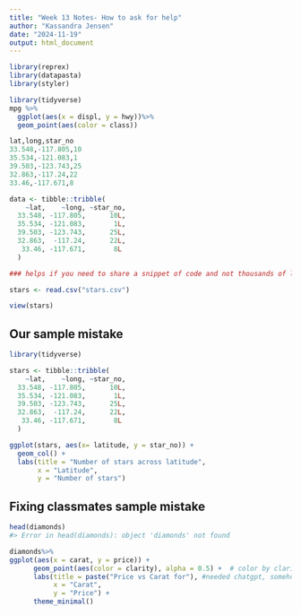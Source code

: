 ```yaml
---
title: "Week 13 Notes- How to ask for help"
author: "Kassandra Jensen"
date: "2024-11-19"
output: html_document
---
```


```r
library(reprex)
library(datapasta)
library(styler)
```

```r
library(tidyverse)
mpg %>%
  ggplot(aes(x = displ, y = hwy))%>%
  geom_point(aes(color = class))
```

```r
lat,long,star_no
33.548,-117.805,10
35.534,-121.083,1
39.503,-123.743,25
32.863,-117.24,22
33.46,-117.671,8

data <- tibble::tribble(
    ~lat,    ~long, ~star_no,
  33.548, -117.805,      10L,
  35.534, -121.083,       1L,
  39.503, -123.743,      25L,
  32.863,  -117.24,      22L,
   33.46, -117.671,       8L
  )

### helps if you need to share a snippet of code and not thousands of lines

```

```r
stars <- read.csv("stars.csv")

view(stars)
```

## Our sample mistake
```r
library(tidyverse)

stars <- tibble::tribble(
    ~lat,    ~long, ~star_no,
  33.548, -117.805,      10L,
  35.534, -121.083,       1L,
  39.503, -123.743,      25L,
  32.863,  -117.24,      22L,
   33.46, -117.671,       8L
  )

ggplot(stars, aes(x= latitude, y = star_no)) +
  geom_col() +
  labs(title = "Number of stars across latitude",
       x = "Latitude",
       y = "Number of stars")
```
## Fixing classmates sample mistake 
```r
head(diamonds)
#> Error in head(diamonds): object 'diamonds' not found

diamonds%>%
ggplot(aes(x = carat, y = price)) + 
      geom_point(aes(color = clarity), alpha = 0.5) +  # color by clarity
      labs(title = paste("Price vs Carat for"), #needed chatgpt, somehow this makes the reactive labels 
           x = "Carat", 
           y = "Price") +
      theme_minimal()
```


